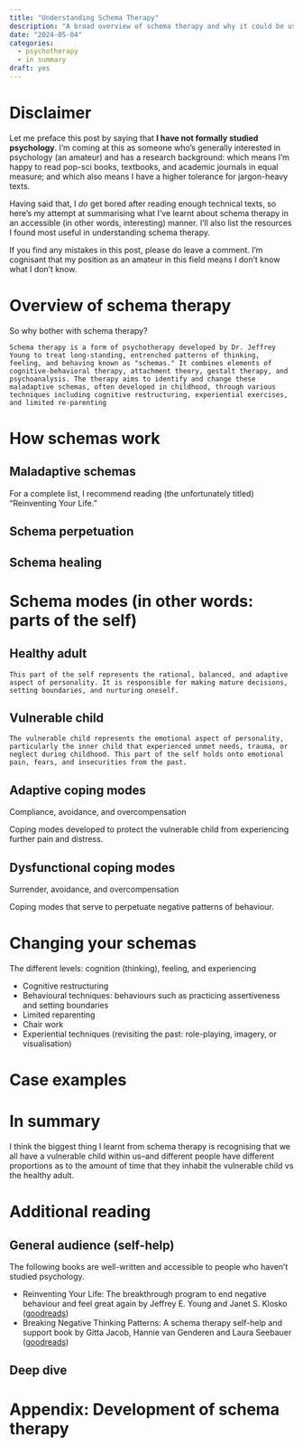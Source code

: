 ```yaml
---
title: "Understanding Schema Therapy"
description: "A broad overview of schema therapy and why it could be useful, from a lay-person perspective."
date: "2024-05-04"
categories:
  - psychotherapy
  - in summary
draft: yes
---
```


# Disclaimer

Let me preface this post by saying that **I have not formally studied psychology**. I'm coming at this as someone who's generally interested in psychology (an amateur) and has a research background: which means I'm happy to read pop-sci books, textbooks, and academic journals in equal measure; and which also means I have a higher tolerance for jargon-heavy texts. 

Having said that, I *do* get bored after reading enough technical texts, so here's my attempt at summarising what I've learnt about schema therapy in an accessible (in other words, interesting) manner. I'll also list the resources I found most useful in understanding schema therapy.

If you find any mistakes in this post, please do leave a comment. I'm cognisant that my position as an amateur in this field means I don't know what I don't know.

# Overview of schema therapy

So why bother with schema therapy? 



```
Schema therapy is a form of psychotherapy developed by Dr. Jeffrey Young to treat long-standing, entrenched patterns of thinking, feeling, and behaving known as "schemas." It combines elements of cognitive-behavioral therapy, attachment theory, gestalt therapy, and psychoanalysis. The therapy aims to identify and change these maladaptive schemas, often developed in childhood, through various techniques including cognitive restructuring, experiential exercises, and limited re-parenting
```

# How schemas work

## Maladaptive schemas

For a complete list, I recommend reading (the unfortunately titled) "Reinventing Your Life."

## Schema perpetuation

## Schema healing

# Schema modes (in other words: parts of the self)

## Healthy adult

```
This part of the self represents the rational, balanced, and adaptive aspect of personality. It is responsible for making mature decisions, setting boundaries, and nurturing oneself.
```

## Vulnerable child

```
The vulnerable child represents the emotional aspect of personality, particularly the inner child that experienced unmet needs, trauma, or neglect during childhood. This part of the self holds onto emotional pain, fears, and insecurities from the past.
```

## Adaptive coping modes

Compliance, avoidance, and overcompensation

Coping modes developed to protect the vulnerable child from experiencing further pain and distress.

## Dysfunctional coping modes

Surrender, avoidance, and overcompensation

Coping modes that serve to perpetuate negative patterns of behaviour.

# Changing your schemas

The different levels: cognition (thinking), feeling, and experiencing

- Cognitive restructuring
- Behavioural techniques: behaviours such as practicing assertiveness and setting boundaries
- Limited reparenting
- Chair work
- Experiential techniques (revisiting the past: role-playing, imagery, or visualisation)

# Case examples

# In summary

I think the biggest thing I learnt from schema therapy is recognising that we all have a vulnerable child within us--and different people have different proportions as to the amount of time that they inhabit the vulnerable child vs the healthy adult.

# Additional reading

## General audience (self-help)

The following books are well-written and accessible to people who haven't studied psychology.

- Reinventing Your Life: The breakthrough program to end negative behaviour and feel great again by Jeffrey E. Young and Janet S. Klosko ([goodreads](https://www.goodreads.com/book/show/43866.Reinventing_Your_Life))
- Breaking Negative Thinking Patterns: A schema therapy self-help and support book by Gitta Jacob, Hannie van Genderen and Laura Seebauer ([goodreads](https://www.goodreads.com/book/show/24344283-breaking-negative-thinking-patterns))

## Deep dive


# Appendix: Development of schema therapy
